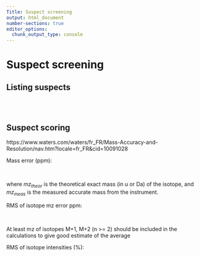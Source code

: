 ```yaml
---
Title: Suspect screening
output: html_document
number-sections: true
editor_options: 
  chunk_output_type: console
---
```


# **Suspect screening** {#suspectScreening}

## Listing suspects

<br><br>

## Suspect scoring

https://www.waters.com/waters/fr_FR/Mass-Accuracy-and-Resolution/nav.htm?locale=fr_FR&cid=10091028

Mass error (ppm):

\begin{equation} 
  ME_{ppm} = \frac{mz_{theor} - mz_{meas}}{mz_{theor}} * 10^6
\end{equation} <br>

where *mz~theor~* is the theoretical exact mass (in u or Da) of the isotope, and *mz~meas~* is the measured accurate mass from the instrument.

RMS of isotope mz error ppm:

\begin{equation} 
  RMS_{mz} = \sqrt{\frac{\sum_{i=1}^n (ME_{ppm})^2}{n}}
\end{equation} <br>

At least mz of isotopes M+1, M+2 (n \>= 2) should be included in the calculations to give good estimate of the average

RMS of isotope intensities (%):

```{=tex}
\begin{equation} 
  RMS_{Ab} = \sqrt{\frac{\sum_{i=1}^n (Ab_{theor} - Ab_{meas})^2}{n}}
\end{equation}
```
